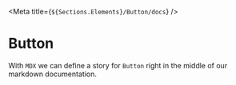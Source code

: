 

<Meta title={`${Sections.Elements}/Button/docs`} />

# Button

With `MDX` we can define a story for `Button` right in the middle of our markdown documentation.
